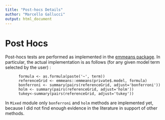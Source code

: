 ```yaml
---
title: "Post-hocs Details"
author: "Marcello Gallucci"
output: html_document
---
```


# Post Hocs

Post-hocs tests are performed as implemented in the [emmeans package](https://cran.r-project.org/web/packages/emmeans/index.html). In particular, the actual implementation is as follows (for any given model term selected by the user) :

```
      formula <- as.formula(paste('~', term))
      referenceGrid <- emmeans::emmeans(private$.model, formula)
      bonferroni <- summary(pairs(referenceGrid, adjust='bonferroni'))
      holm <- summary(pairs(referenceGrid, adjust='holm'))
      tukey<-summary(pairs(referenceGrid, adjust='tukey'))
```

In `Mixed` module only `bonferroni` and `holm` methods are implemented yet, because I did not find enough evidence in the literature in support of other methods. 

